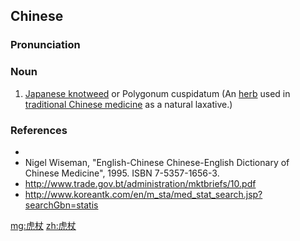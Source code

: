 ==Chinese==
{{zh-forms}}

===Pronunciation===
{{zh-pron
|m=hǔzhàng
|mn=hó͘-tiōng
|cat=n
}}

===Noun===
{{zh-noun}}

# [[w:Japanese knotweed|Japanese knotweed]] or Polygonum cuspidatum (An [[herb]] used in [[traditional Chinese medicine]] as a natural laxative.)

===References===
* {{pedialite|虎杖|lang=zh}}
* Nigel Wiseman, "English-Chinese Chinese-English Dictionary of Chinese Medicine", 1995. ISBN 7-5357-1656-3.
* http://www.trade.gov.bt/administration/mktbriefs/10.pdf
* http://www.koreantk.com/en/m_sta/med_stat_search.jsp?searchGbn=statis

[[mg:虎杖]]
[[zh:虎杖]]